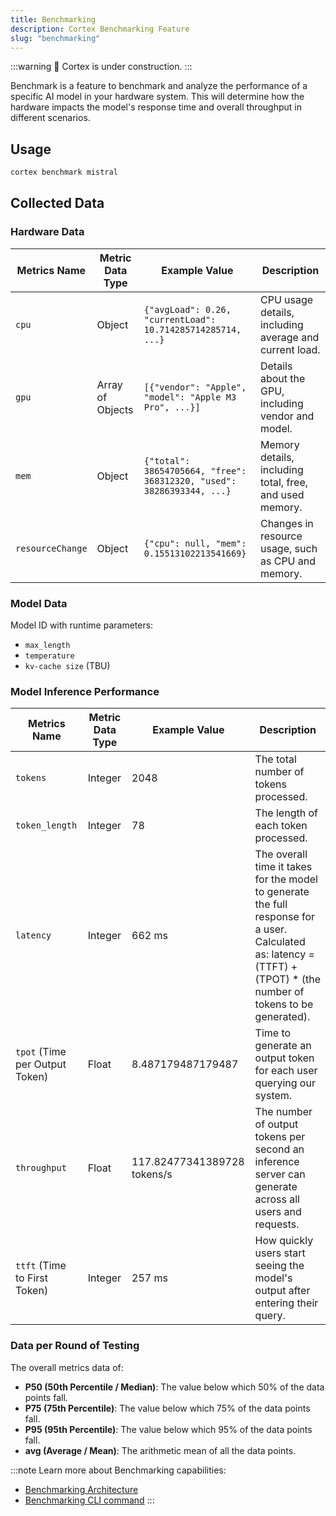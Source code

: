 ```yaml
---
title: Benchmarking
description: Cortex Benchmarking Feature
slug: "benchmarking"
---
```



:::warning
🚧 Cortex is under construction.
:::

Benchmark is a feature to benchmark and analyze the performance of a specific AI model in your hardware system. This will determine how the hardware impacts the model's response time and overall throughput in different scenarios.

## Usage
```bash
cortex benchmark mistral
```
## Collected Data
### Hardware Data
| Metrics Name        | Metric Data Type    | Example Value                                        | Description                                      |
|---------------------|---------------------|------------------------------------------------------|--------------------------------------------------|
| `cpu`                 | Object              | `{"avgLoad": 0.26, "currentLoad": 10.714285714285714, ...}` | CPU usage details, including average and current load. |
| `gpu`                 | Array of Objects    | `[{"vendor": "Apple", "model": "Apple M3 Pro", ...}]`  | Details about the GPU, including vendor and model. |
| `mem`                 | Object              | `{"total": 38654705664, "free": 368312320, "used": 38286393344, ...}` | Memory details, including total, free, and used memory. |
| `resourceChange`      | Object              | `{"cpu": null, "mem": 0.15513102213541669}`            | Changes in resource usage, such as CPU and memory. |

### Model Data
Model ID with runtime parameters:
- `max_length`
- `temperature`
- `kv-cache size` (TBU)
### Model Inference Performance

| Metrics Name                     | Metric Data Type    | Example Value                                        | Description                                                                                                                                                         |
|----------------------------------|---------------------|------------------------------------------------------|---------------------------------------------------------------------------------------------------------------------------------------------------------------------|
| `tokens`                           | Integer             | 2048                                                 | The total number of tokens processed.                                                                                                                                |
| `token_length`                     | Integer             | 78                                                   | The length of each token processed.                                                                                                                                  |
| `latency`                          | Integer             | 662 ms                                               | The overall time it takes for the model to generate the full response for a user. Calculated as: latency = (TTFT) + (TPOT) * (the number of tokens to be generated). |
| `tpot` (Time per Output Token)     | Float               | 8.487179487179487                                    | Time to generate an output token for each user querying our system.                                                                                                  |
| `throughput `                      | Float               | 117.82477341389728 tokens/s                          | The number of output tokens per second an inference server can generate across all users and requests.                                                               |
| `ttft` (Time to First Token)       | Integer             | 257 ms                                               | How quickly users start seeing the model's output after entering their query.                                                                                       |

### Data per Round of Testing

The overall metrics data of:
- **P50 (50th Percentile / Median)**: The value below which 50% of the data points fall.
- **P75 (75th Percentile)**: The value below which 75% of the data points fall.
- **P95 (95th Percentile)**: The value below which 95% of the data points fall.
- **avg (Average / Mean)**: The arithmetic mean of all the data points.

:::note
Learn more about Benchmarking capabilities:
- [Benchmarking Architecture](/docs/benchmarking-architecture)
- [Benchmarking CLI command](/docs/cli/benchmark)
:::